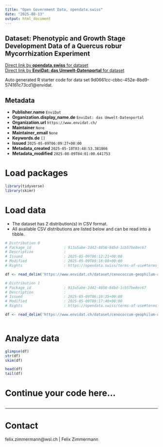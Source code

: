 ```yaml
---
title: "Open Government Data, opendata.swiss"
date: "2025-08-13"
output: html_document
---
```


## Dataset: Phenotypic and Growth Stage Development Data of a Quercus robur Mycorrhization Experiment



[Direct link by **opendata.swiss** for dataset](https://opendata.swiss/de/dataset/phenotypic-and-growth-stage-development-data-of-a-quercus-robur-mycorrhization-experiment)<br>
[Direct link by **EnviDat: das Umwelt-Datenportal** for dataset](https://www.envidat.ch/#/metadata/cenococcum-geophilum-and-quercus-robur-mycorrhization-experiment)

Auto generated R starter code for data set 9d0661cc-cbbc-452e-8bd9-574161c73cd1@envidat.

## Metadata

- **Publisher.name** `EnviDat`
- **Organization.display_name.de** `EnviDat: das Umwelt-Datenportal`
- **Organization.url** `https://www.envidat.ch/`
- **Maintainer** `None`
- **Maintainer_email** `None`
- **Keywords.de** `[]`
- **Issued** `2025-05-09T06:09:27+00:00`
- **Metadata_created** `2025-05-10T03:48:53.381866`
- **Metadata_modified** `2025-08-09T04:01:00.641753`


# Load packages

```r

library(tidyverse)
library(skimr)

```

# Load data

-   The dataset has 2 distribution(s) in CSV format.
-   All available CSV distributions are listed below and can be read into a tibble.

```r

# Distribution 0
# Package_id               : 913a5abe-2d42-4056-84bd-1cb57be8ec67
# Description              : 
# Issued                   : 2025-05-09T06:12:21+00:00
# Modified                 : 2025-05-09T09:18:08+00:00
# Rights                   : https://opendata.swiss/terms-of-use#terms_by

df <- read_delim('https://www.envidat.ch/dataset/cenococcum-geophilum-and-quercus-robur-mycorrhization-experiment/resource/e0197cc6-6279-4f22-8e6a-3cc51a8973e1')

# Distribution 1
# Package_id               : 913a5abe-2d42-4056-84bd-1cb57be8ec67
# Description              : 
# Issued                   : 2025-05-09T06:10:35+00:00
# Modified                 : 2025-05-09T09:17:40+00:00
# Rights                   : https://opendata.swiss/terms-of-use#terms_by

df <- read_delim('https://www.envidat.ch/dataset/cenococcum-geophilum-and-quercus-robur-mycorrhization-experiment/resource/2664abc3-ba85-4000-bb9d-162677eb47b7')



```

# Analyze data

```r

glimpse(df)
str(df)
skim(df)

head(df)
tail(df)

```

# Continue your code here...

```r

```

------------------------------------------------------------------------

# Contact

felix.zimmermann@wsl.ch | Felix Zimmermann
